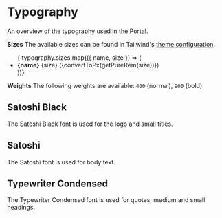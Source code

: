 
<Meta title="Documentation/Typography" />

# Typography
An overview of the typography used in the Portal.

**Sizes**
The available sizes can be found in Tailwind's [theme configuration](https://tailwindcss.com/docs/font-size).

<ul>
{
typography.sizes.map(({ name, size }) => (
  <li><strong>{name}</strong> {size} ({convertToPx(getPureRem(size))})</li>
))}
</ul>

**Weights**
The following weights are available: `400` (normal), `900` (bold).

## Satoshi Black
The Satoshi Black font is used for the logo and small titles.

<Typeset
  fontFamily={typography.type.heading}
  fontWeight={typography.weights.bold}
  fontSizes={mapSizesToTypeset(typography.sizes)}
  sampleText="Satoshi Black"
/>

## Satoshi
The Satoshi font is used for body text.

<Typeset
  fontFamily={typography.type.body}
  fontWeight={typography.weights.normal}
  fontSizes={mapSizesToTypeset(typography.sizes)}
  sampleText="Satoshi"
/>

## Typewriter Condensed
The Typewriter Condensed font is used for quotes, medium and small headings.

<Typeset
  fontFamily={typography.type.type}
  fontWeight={typography.weights.normal}
  fontSizes={mapSizesToTypeset(typography.sizes)}
  sampleText="Typewriter Condensed"
/>
